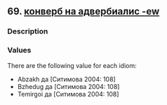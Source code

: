 ## 69. <a href =  'https://agricolamz.github.io/The_Circassian_Isoglosses_Database/69.html'>конверб на адвербиалис -ew</a>
### Description



### Values
There are the following value for each idiom:

* Abzakh  да [Ситимова 2004: 108] 
* Bzhedug  да [Ситимова 2004: 108] 
* Temirgoi  да [Ситимова 2004: 108] 

